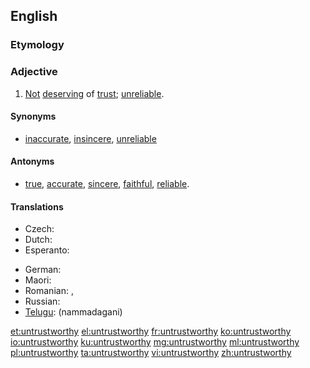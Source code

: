 ==English==

===Etymology===
{{prefix|un|trustworthy|lang=en}}

===Adjective===
{{en-adj}}

# [[not|Not]] [[deserve|deserving]] of [[trust]]; [[unreliable]].

====Synonyms====
* {{sense|not deserving of trust, unreliable}} [[inaccurate]], [[insincere]], [[unreliable]]

====Antonyms====
* {{sense|not deserving of trust, unreliable}} [[true]], [[accurate]], [[sincere]], [[faithful]], [[reliable]].

====Translations====
{{trans-top|not deserving of trust; unreliable}}
* Czech: {{t|cs|nedůvěryhodný|m}}
* Dutch: {{t+|nl|onbetrouwbaar}}
* Esperanto: {{t|eo|malfidinda}}
{{trans-mid}}
* German: {{t|de|unzuverlässig}}
* Maori: {{t|mi|ngutu tere}} {{qualifier|of people}}
* Romanian: {{t+|ro|îndoielnic}}, {{t+|ro|nesigur}}
* Russian: {{t+|ru|прощелыга|sc=Cyrl}}
* [[Telugu]]: {{t|te|నమ్మదగని}} (nammadagani)
{{trans-bottom}}

[[et:untrustworthy]]
[[el:untrustworthy]]
[[fr:untrustworthy]]
[[ko:untrustworthy]]
[[io:untrustworthy]]
[[ku:untrustworthy]]
[[mg:untrustworthy]]
[[ml:untrustworthy]]
[[pl:untrustworthy]]
[[ta:untrustworthy]]
[[vi:untrustworthy]]
[[zh:untrustworthy]]